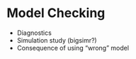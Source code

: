 # Model Checking {#model-checking}

- Diagnostics
- Simulation study (bigsimr?)
- Consequence of using “wrong” model
